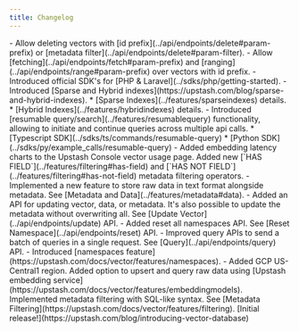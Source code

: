 ```yaml
---
title: Changelog
---
```


<Update label="March 2025">
- Allow deleting vectors with [id prefix](../api/endpoints/delete#param-prefix)
  or [metadata filter](../api/endpoints/delete#param-filter).
- Allow [fetching](../api/endpoints/fetch#param-prefix)
  and [ranging](../api/endpoints/range#param-prefix) over vectors with id prefix.
</Update>

<Update label="February 2025">
- Introduced official SDK's for [PHP & Laravel](../sdks/php/getting-started).
</Update>

<Update label="January 2025">
- Introduced [Sparse and Hybrid indexes](https://upstash.com/blog/sparse-and-hybrid-indexes).
    * [Sparse Indexes](../features/sparseindexes) details.
    * [Hybrid Indexes](../features/hybridindexes) details.
</Update>

<Update label="September 2024">
- Introduced [resumable query/search](../features/resumablequery) functionality, allowing to initiate and continue queries across multiple api calls.
    * [Typescript SDK](../sdks/ts/commands/resumable-query)
    * [Python SDK](../sdks/py/example_calls/resumable-query)
- Added embedding latency charts to the Upstash Console vector usage page.
</Update>

<Update label="July 2024">
Added new [`HAS FIELD`](../features/filtering#has-field) and [`HAS NOT FIELD`](../features/filtering#has-not-field) metadata filtering operators.
</Update>

<Update label="June 2024">
- Implemented a new feature to store raw data in text format alongside metadata. See [Metadata and Data](../features/metadata#data).
- Added an API for updating vector, data, or metadata. It's also possible to update the metadata without overwriting all. 
See [Update Vector](../api/endpoints/update) API.
- Added reset all namespaces API. See [Reset Namespace](../api/endpoints/reset) API.
- Improved query APIs to send a batch of queries in a single request. See [Query](../api/endpoints/query) API.
</Update>


<Update label="May 2024">
- Introduced [namespaces feature](https://upstash.com/docs/vector/features/namespaces).
- Added GCP US-Central1 region.
</Update>


<Update label="April 2024">
Added option to upsert and query raw data using [Upstash embedding service](https://upstash.com/docs/vector/features/embeddingmodels).
</Update>


<Update label="February 2024">
Implemented metadata filtering with SQL-like syntax. See [Metadata Filtering](https://upstash.com/docs/vector/features/filtering).
</Update>


<Update label="January 2024">
[Initial release!](https://upstash.com/blog/introducing-vector-database) 
</Update>


